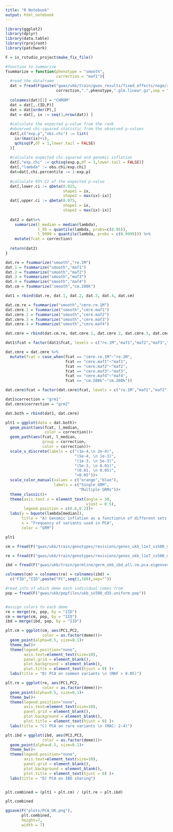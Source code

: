 ```yaml
---
title: "R Notebook"
output: html_notebook
---
```




```r

library(ggplot2)
library(dplyr)
library(data.table)
library(rprojroot)
library(patchwork)

F = is_rstudio_project$make_fix_file()

```



```r

#function to summarize
fsummarize = function(phenotype = "smooth",
                      correction = "maf1"){
  #read the dataframe
  dat = fread(F(paste("gwas/ukb/train/gwas_results/fixed_effects/noge/revisions/gwas_ukb_train.noge.1.uniform.",
                      correction,".",phenotype,".glm.linear.gz",sep = "")))
  
  colnames(dat)[1] = "CHROM"
  dat = dat[,.(ID,P)]
  dat = dat[order(P),]
  dat = dat[, ix := seq(1,nrow(dat)) ]
  
  #calculate the expected p-value from the rank 
  #observed chi-squared statistic from the observed p-values
  dat[,c("exp.p","obs.chi") := list(
    ix/(max(ix)+1), 
    qchisq(P,df = 1,lower.tail = FALSE)
  )]
  
  #calculate expected chi-squared and genomic inflation
  dat[,"exp.chi" := qchisq(exp.p,df = 1,lower.tail = FALSE)]
  dat[,"lambda" := obs.chi/exp.chi]
  dat=dat[,chi.percentile := 1-exp.p]
  
  #calculate 95% CI of the expected p-value
  dat[,lower.ci := qbeta(0.025,
                         shape1 = ix,
                         shape2 = max(ix)-ix)]
  dat[,upper.ci := qbeta(0.975,
                         shape1 = ix,
                         shape2 = max(ix)-ix)]
  
  dat2 = dat%>%
    summarize(l_median = median(lambda),
              l_95 = quantile(lambda, probs=c(0.95)),
              l_9999 = quantile(lambda, probs = c(0.9999))) %>%
    mutate(fcat = correction)
  
  return(dat2)
}

```


```r

dat.re = fsummarize("smooth","re.1M")
dat.1 = fsummarize("smooth","maf1")
dat.2 = fsummarize("smooth","maf2")
dat.3 = fsummarize("smooth","maf3")
dat.4 = fsummarize("smooth","maf4")
dat.cm = fsummarize("smooth","cm.200k")

dat1 = rbind(dat.re, dat.1, dat.2, dat.3, dat.4, dat.cm)

dat.cm.re = fsummarize("smooth","cmre.re.1M")
dat.cmre.1 = fsummarize("smooth","cmre.maf1")
dat.cmre.2 = fsummarize("smooth","cmre.maf2")
dat.cmre.3 = fsummarize("smooth","cmre.maf3")
dat.cmre.4 = fsummarize("smooth","cmre.maf4")

dat.cmre = rbind(dat.cm.re, dat.cmre.1, dat.cmre.2, dat.cmre.3, dat.cmre.4, dat.cm)

dat1$fcat = factor(dat1$fcat, levels = c("re.1M","maf1","maf2","maf3","maf4","cm.200k"))

dat.cmre = dat.cmre %>%
  mutate(fcat = case_when(fcat == "cmre.re.1M"~"re.1M",
                          fcat == "cmre.maf1"~"maf1",
                          fcat == "cmre.maf2"~"maf2",
                          fcat == "cmre.maf3"~"maf3",
                          fcat == "cmre.maf4"~"maf4",
                          fcat == "cm.200k"~"cm.200k"))

dat.cmre$fcat = factor(dat.cmre$fcat, levels = c("re.1M","maf1","maf2","maf3","maf4","cm.200k"))

dat1$correction = "grm1"
dat.cmre$correction = "grm2"

dat.both = rbind(dat1, dat.cmre)
```


```r

plt1 = ggplot(data = dat.both)+
  geom_point(aes(fcat, l_median, 
                 color = correction))+
  geom_path(aes(fcat, l_median, 
                group = correction,
                color = correction))+
  scale_x_discrete(labels = c("(1e-4,\n 2e-4)",
                              "(5e-4, \n 1e-3)",
                              "(1e-3, \n 5e-3)",
                              "(5e-3, \n 0.01)",
                              "(0.01, \n 0.05)",
                              ">0.05"))+
  scale_color_manual(values = c("orange","blue"),
                     labels = c("Single GRM",
                                "Multiple GRMs"))+
  theme_classic()+
  theme(axis.text.x = element_text(angle = 30, 
                                   vjust = 0.5),
        legend.position = c(0.6,0.2))+
  labs(y = bquote(lambda[median]),
       title = "A) Genomic inflation as a function\n of different sets of PCs",
       x = "Frequency of variants used in PCA",
       color = "GRM")

plt1

```


```r

cm = fread(F("gwas/ukb/train/genotypes/revisions/genos_ukb_l1e7_ss500_m0.08_uniform_chr1_20.rmdup.train.cm.200k.pca.eigenvec.gz"))

re = fread(F("gwas/ukb/train/genotypes/revisions/genos_ukb_l1e7_ss500_m0.08_uniform_chr1_20.rmdup.train.re.1M.pca.eigenvec.gz"))

ibd = fread(F("gwas/ukb/train/germline/germ_ukb_ibd_all.cm.pca.eigenvec"))

colnames(cm) = colnames(re) = colnames(ibd) =
  c("FID","IID",paste("PC",seq(1,100),sep=""))

#read info of which deme each individual comes from
pop = fread(F("gwas/ukb/popfiles/ukb_ss500_d35.uniform.pop"))


#assign colors to each deme
re = merge(re, pop, by = "IID")
cm = merge(cm, pop, by = "IID")
ibd = merge(ibd, pop, by = "IID")

plt.cm = ggplot(cm, aes(PC1,PC2,
                color = as.factor(deme)))+
  geom_point(alpha=0.5, size=0.1)+
  theme_bw()+
  theme(legend.position="none",
        axis.text=element_text(size=10),
        panel.grid = element_blank(),
        plot.background = element_blank(),
        plot.title = element_text(hjust = 0) )+
  labs(title = "B) PCA on common variants \n (MAF > 0.05)")

plt.re = ggplot(re, aes(PC1,PC2,
                color = as.factor(deme)))+
  geom_point(alpha=0.5, size=0.1)+
  theme_bw()+
  theme(legend.position="none",
        axis.text=element_text(size=10),
        panel.grid = element_blank(),
        plot.background = element_blank(),
        plot.title = element_text(hjust = 0) )+
  labs(title = "C) PCA on rare variants \n (MAC: 2-4)")

plt.ibd = ggplot(ibd, aes(PC2,PC3,
                color = as.factor(deme)))+
  geom_point(alpha=0.5, size=0.1)+
  theme_bw()+
  theme(legend.position="none",
        axis.text=element_text(size=10),
        panel.grid = element_blank(),
        plot.background = element_blank(),
        plot.title = element_text(hjust = 0) )+
  labs(title = "D) PCA on IBD sharing")



```



```r

plt.combined = (plt1 + plt.cm) / (plt.re + plt.ibd) 

plt.combined

ggsave(F("plots/PCA_UK.png"),
       plt.combined,
       height=7, 
       width = 7)
```




